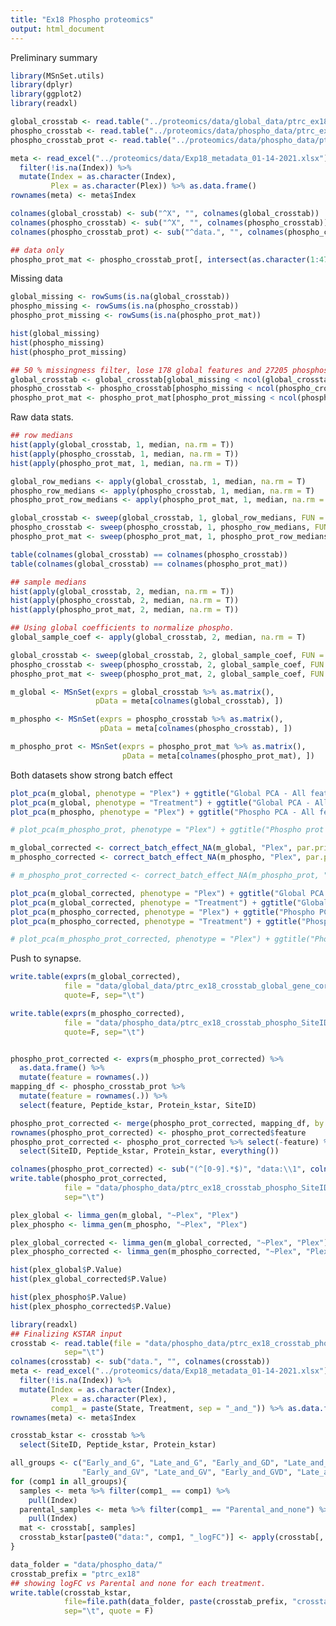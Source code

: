 ```yaml
---
title: "Ex18 Phospho proteomics"
output: html_document
---
```


Preliminary summary




```r
library(MSnSet.utils)
library(dplyr)
library(ggplot2)
library(readxl)

global_crosstab <- read.table("../proteomics/data/global_data/ptrc_ex18_crosstab_global_gene_original.txt")
phospho_crosstab <- read.table("../proteomics/data/phospho_data/ptrc_ex18_crosstab_phospho_siteID_original.txt")
phospho_crosstab_prot <- read.table("../proteomics/data/phospho_data/ptrc_ex18_crosstab_phospho_siteID_prot_original.txt", sep = "\t")

meta <- read_excel("../proteomics/data/Exp18_metadata_01-14-2021.xlsx") %>%
  filter(!is.na(Index)) %>%
  mutate(Index = as.character(Index),
         Plex = as.character(Plex)) %>% as.data.frame()
rownames(meta) <- meta$Index

colnames(global_crosstab) <- sub("^X", "", colnames(global_crosstab))
colnames(phospho_crosstab) <- sub("^X", "", colnames(phospho_crosstab))
colnames(phospho_crosstab_prot) <- sub("^data.", "", colnames(phospho_crosstab_prot))

## data only
phospho_prot_mat <- phospho_crosstab_prot[, intersect(as.character(1:47), colnames(phospho_crosstab_prot))]


```


Missing data


```r
global_missing <- rowSums(is.na(global_crosstab))
phospho_missing <- rowSums(is.na(phospho_crosstab))
phospho_prot_missing <- rowSums(is.na(phospho_prot_mat))

hist(global_missing)
hist(phospho_missing)
hist(phospho_prot_missing)

## 50 % missingness filter, lose 178 global features and 27205 phosphosites
global_crosstab <- global_crosstab[global_missing < ncol(global_crosstab)/2, ]
phospho_crosstab <- phospho_crosstab[phospho_missing < ncol(phospho_crosstab)/2, ]
phospho_prot_mat <- phospho_prot_mat[phospho_prot_missing < ncol(phospho_crosstab)/2, ]

```


Raw data stats.


```r
## row medians
hist(apply(global_crosstab, 1, median, na.rm = T))
hist(apply(phospho_crosstab, 1, median, na.rm = T))
hist(apply(phospho_prot_mat, 1, median, na.rm = T))

global_row_medians <- apply(global_crosstab, 1, median, na.rm = T)
phospho_row_medians <- apply(phospho_crosstab, 1, median, na.rm = T)
phospho_prot_row_medians <- apply(phospho_prot_mat, 1, median, na.rm = T)

global_crosstab <- sweep(global_crosstab, 1, global_row_medians, FUN = '-')
phospho_crosstab <- sweep(phospho_crosstab, 1, phospho_row_medians, FUN = '-')
phospho_prot_mat <- sweep(phospho_prot_mat, 1, phospho_prot_row_medians, FUN = '-')

```



```r
table(colnames(global_crosstab) == colnames(phospho_crosstab))
table(colnames(global_crosstab) == colnames(phospho_prot_mat))

## sample medians
hist(apply(global_crosstab, 2, median, na.rm = T))
hist(apply(phospho_crosstab, 2, median, na.rm = T))
hist(apply(phospho_prot_mat, 2, median, na.rm = T))

## Using global coefficients to normalize phospho.
global_sample_coef <- apply(global_crosstab, 2, median, na.rm = T)

global_crosstab <- sweep(global_crosstab, 2, global_sample_coef, FUN = '-')
phospho_crosstab <- sweep(phospho_crosstab, 2, global_sample_coef, FUN = '-')
phospho_prot_mat <- sweep(phospho_prot_mat, 2, global_sample_coef, FUN = '-')

```



```r
m_global <- MSnSet(exprs = global_crosstab %>% as.matrix(), 
                   pData = meta[colnames(global_crosstab), ])

m_phospho <- MSnSet(exprs = phospho_crosstab %>% as.matrix(), 
                    pData = meta[colnames(phospho_crosstab), ])

m_phospho_prot <- MSnSet(exprs = phospho_prot_mat %>% as.matrix(), 
                         pData = meta[colnames(phospho_prot_mat), ])

```


Both datasets show strong batch effect


```r
plot_pca(m_global, phenotype = "Plex") + ggtitle("Global PCA - All features by Plex")
plot_pca(m_global, phenotype = "Treatment") + ggtitle("Global PCA - All features by Plex")
plot_pca(m_phospho, phenotype = "Plex") + ggtitle("Phospho PCA - All features by Plex")

# plot_pca(m_phospho_prot, phenotype = "Plex") + ggtitle("Phospho prot PCA - All features by Plex")

```


```r
m_global_corrected <- correct_batch_effect_NA(m_global, "Plex", par.prior = T)
m_phospho_corrected <- correct_batch_effect_NA(m_phospho, "Plex", par.prior = T)

# m_phospho_prot_corrected <- correct_batch_effect_NA(m_phospho_prot, "Plex", par.prior = T)

```



```r
plot_pca(m_global_corrected, phenotype = "Plex") + ggtitle("Global PCA - All features by Plex, Corrected")
plot_pca(m_global_corrected, phenotype = "Treatment") + ggtitle("Global PCA - All features by Plex, Corrected")
plot_pca(m_phospho_corrected, phenotype = "Plex") + ggtitle("Phospho PCA - All features by Plex, Corrected")
plot_pca(m_phospho_corrected, phenotype = "Treatment") + ggtitle("Phospho PCA - All features by Plex, Corrected")

# plot_pca(m_phospho_prot_corrected, phenotype = "Plex") + ggtitle("Phospho prot PCA - All features by Plex, Corrected")

```

Push to synapse.

```r
write.table(exprs(m_global_corrected), 
            file = "data/global_data/ptrc_ex18_crosstab_global_gene_corrected.txt",
            quote=F, sep="\t")

write.table(exprs(m_phospho_corrected), 
            file = "data/phospho_data/ptrc_ex18_crosstab_phospho_SiteID_corrected.txt",
            quote=F, sep="\t")


phospho_prot_corrected <- exprs(m_phospho_prot_corrected) %>%
  as.data.frame() %>%
  mutate(feature = rownames(.))
mapping_df <- phospho_crosstab_prot %>%
  mutate(feature = rownames(.)) %>%
  select(feature, Peptide_kstar, Protein_kstar, SiteID)

phospho_prot_corrected <- merge(phospho_prot_corrected, mapping_df, by = "feature")
rownames(phospho_prot_corrected) <- phospho_prot_corrected$feature
phospho_prot_corrected <- phospho_prot_corrected %>% select(-feature) %>%
  select(SiteID, Peptide_kstar, Protein_kstar, everything())

colnames(phospho_prot_corrected) <- sub("(^[0-9].*$)", "data:\\1", colnames(phospho_prot_corrected))
write.table(phospho_prot_corrected, 
            file = "data/phospho_data/ptrc_ex18_crosstab_phospho_SiteID_prot_corrected.txt",
            sep="\t")

```


```r
plex_global <- limma_gen(m_global, "~Plex", "Plex")
plex_phospho <- limma_gen(m_phospho, "~Plex", "Plex")

plex_global_corrected <- limma_gen(m_global_corrected, "~Plex", "Plex")
plex_phospho_corrected <- limma_gen(m_phospho_corrected, "~Plex", "Plex")


```



```r
hist(plex_global$P.Value)
hist(plex_global_corrected$P.Value)

hist(plex_phospho$P.Value)
hist(plex_phospho_corrected$P.Value)

```





```r
library(readxl)
## Finalizing KSTAR input
crosstab <- read.table(file = "data/phospho_data/ptrc_ex18_crosstab_phospho_SiteID_prot_corrected.txt",
            sep="\t")
colnames(crosstab) <- sub("data.", "", colnames(crosstab))
meta <- read_excel("../proteomics/data/Exp18_metadata_01-14-2021.xlsx") %>%
  filter(!is.na(Index)) %>%
  mutate(Index = as.character(Index),
         Plex = as.character(Plex),
         comp1_ = paste(State, Treatment, sep = "_and_")) %>% as.data.frame()
rownames(meta) <- meta$Index

crosstab_kstar <- crosstab %>%
  select(SiteID, Peptide_kstar, Protein_kstar)

all_groups <- c("Early_and_G", "Late_and_G", "Early_and_GD", "Late_and_GD", 
                "Early_and_GV", "Late_and_GV", "Early_and_GVD", "Late_and_GVD")
for (comp1 in all_groups){
  samples <- meta %>% filter(comp1_ == comp1) %>%
    pull(Index)
  parental_samples <- meta %>% filter(comp1_ == "Parental_and_none") %>% 
    pull(Index)
  mat <- crosstab[, samples]
  crosstab_kstar[paste0("data:", comp1, "_logFC")] <- apply(crosstab[, samples], 1, mean, na.rm = T) - apply(crosstab[, parental_samples], 1, mean, na.rm = T)
}

data_folder = "data/phospho_data/"
crosstab_prefix = "ptrc_ex18"
## showing logFC vs Parental and none for each treatment.
write.table(crosstab_kstar,
            file=file.path(data_folder, paste(crosstab_prefix, "crosstab_phospho_treatments_logFC.txt", sep="_")),
            sep="\t", quote = F)

```


